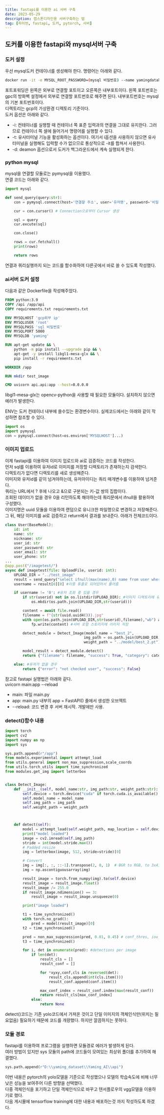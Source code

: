 ```yaml
---
title: fastapi를 이용한 ai 서버 구축
date: 2023-05-29
description: 캡스톤디자인용 서버구축하는 법
tag: [파이썬, fastapi, 도커, pytorch, 서버]
---
```


## 도커를 이용한 fastapi와 mysql서버 구축
### 도커 설정
우선 mysql도커 컨테이너를 생성해야 한다. 명령어는 아래와 같다.  
```bash
docker run -it -e MYSQL_ROOT_PASSWORD=(mysql 비밀번호) --name yamingdatabase -d -p 5000:3306 -v /home/jwsjws99/yaming:/data mysql
```
포트포워딩은 왼쪽은 외부로 연결할 포트이고 오른쪽은 내부포트이다. 왼쪽 포트번호는 gpc의 방화벽 설정에서 외부로 연결할 포트번호로 해주면 된다. 내부포트번호는 mysql의 기본 포트번호이다.  
디렉토리는 gcp의 가상환경 디렉토리 기준이다.  
도커 옵션은 아래와 같다.  
- -i: 컨테이너를 실행할 때 컨테이너 쪽 표준 입력과의 연결을 그대로 유지한다. 그러므로 컨테이너 쪽 셀에 들어가서 명령어를 실행할 수 있다.  
- -t: 유사터미널 기능을 활성화하는 옵션이다. 여기서 i옵션을 사용하지 않으면 유사 터미널을 실행해도 입력할 수가 없으므로 통상적으로 -it를 합쳐서 사용한다.  
- -d: deamon 옵션으로서 도커가 백그라운드에서 계속 실행되게 한다.  

### python mysql  
mysql을 연결할 모듈로는 pymysql을 이용했다.  
연결 코드는 아래와 같다.  
```python
import mysql 

def send_query(query:str):
    con = pymysql.connect(host='연결할 주소', user='유저명', password='비밀번호', port=5000, db='db명', charset='utf8')

    cur = con.cursor() # Connection으로부터 Cursor 생성

    sql = query
    cur.excute(sql)

    con.close()

    rows = cur.fetchall()
    print(rows)

    return rows
```
연결과 쿼리실행까지 되는 코드를 함수화하여 다른곳에서 바로 쓸 수 있도록 작성했다. 

### ai서버 도커 설정  
다음과 같은 Dockerfile을 작성해주었다.  
```Dockerfile
FROM python:3.9
COPY /api /app/api
COPY requirements.txt requirements.txt

ENV MYSQLHOST 'gcp외부 ip'
ENV MYSQLUSER 'root'
ENV MYSQLPASS 'sql 비밀번호'
ENV MYSQLPORT 5000
ENV MYSQLDB 'yaming'

RUN apt-get update && \
    python -m pip install --upgrade pip && \
    apt-get -y install libgl1-mesa-glx && \
    pip install -r requirements.txt

WORKDIR /app

RUN mkdir test_image

CMD uvicorn api.api:app --host=0.0.0.0
```
libgl1-mesa-glx는 opencv-python을 사용할 때 필요한 모듈이다. 설치하지 않으면 에러가 발생한다.  

ENV는 도커 컨테이너 내부에 쓸수있는 환경변수이다. 실제코드에서는 아래와 같이 작성하면 참조할 수 있다.  
```python 
import os
import pymysql
con = pymysql.connect(host=os.environ['MYSQLHOST']...)
```


### 이미지 업로드  
이제 fastapi를 이용하여 이미지 업로드와 ai로 검증하는 코드를 작성한다.  
먼저 sql를 이용하여 유저id로 이미지를 저장할 디렉토리가 존재하는지 검색한다.  
디렉토리가 없다면 디렉토리를 새로 생성해준다.  
이미지와 유저id를 같이 넘겨야하는데, 유저아이디는 쿼리 매개변수를 이용하여 넘겨준다.  
쿼리는 URL에서 ? 후에 나오고 &으로 구분되는 키-값 쌍의 집합이다.  
조회된 데이터가 없을 경우 0을 리턴하도록 해야하는데 쿼리문에서 ifnull을 활용하여 구성했다.  
이미지명은 uuid 모듈을 이용하여 랜덤으로 유니크한 파일명으로 변경하고 저장해준다.  
그 뒤, 해당 이미지를 ai로 검증하고 return에서 결과를 보내준다. 아래가 전체코드이다.  
```python
class User(BaseModel):
    id: int 
    name: str
    nickname: str
    user_id: str
    user_password: str
    user_email: str
    user_phone: str
...
@app.post("/imagetest/")
async def imagetest(file: UploadFile, userid: int):
    UPLOAD_DIR = "../test_image"
    result = send_query("select ifnull(max(name),0) name from user where usernum='"+str(userid)+"'")
    username = result[0][0] #이중 튜플로 되어있어서 풀어줌

    if username != '0': #유저 조회 중 있을 경우
        if str(userid) not in os.listdir(UPLOAD_DIR): #이미지 디렉토리에 유저가 없을 경우
            os.mkdir(os.path.join(UPLOAD_DIR,str(userid)))

        content = await file.read()
        filename = f"{str(uuid.uuid4())}.jpg" 
        with open(os.path.join(UPLOAD_DIR,str(userid),filename),"wb") as fp:
            fp.write(content) #서버 로컬 스토리지에 이미지 저장

        detect_module = Detect_Image(model_name = "best_2",
                                    img_path = os.path.join(UPLOAD_DIR,str(userid),filename),
                                    weight_path = "../model/best_2.pt")

        model_result = detect_module.detect()
        return {"filename": filename, "success": True, "category": category[model_result], "food_code": model_result}

    else: #유저가 없을 경우
        return {"error": "not checked user", "success": False}
```
참고로 fastapi 실행법은 아래와 같다.  
uvicorn main:app --reload
- main: 파일 main.py
- app: main.py 내부의 app = FastAPI() 줄에서 생성한 오브젝트
- --reload: 코드 변경 후 서버 재시작. 개발에만 사용.  

### detect()함수 내용
```python
import torch
import cv2
import numpy as np
import sys

sys.path.append(r"/app")
from models.experimental import attempt_load
from utils.general import non_max_suppression,scale_coords
from utils.torch_utils import time_synchronized
from modules.get_img import letterbox


class Detect_Image:
    def __init__(self, model_name:str, img_path:str, weight_path:str):
        self.device = torch.device("cuda" if torch.cuda.is_available() else "cpu")
        self.model_name = model_name
        self.img_path = img_path
        self.weight_path = weight_path



    def detect(self):
        model = attempt_load(self.weight_path, map_location = self.device)
        print("model loaded")
        image = cv2.imread(self.img_path)
        stride = int(model.stride.max())
        # Padded resize
        img = letterbox(image, 512, stride=stride)[0]

        # Convert
        img = img[:, :, ::-1].transpose(2, 0, 1)  # BGR to RGB, to 3x416x416
        img = np.ascontiguousarray(img)

        result_image = torch.from_numpy(img).to(self.device)
        result_image = result_image.float()
        result_image /= 255.0
        if result_image.ndimension() == 3:
            result_image = result_image.unsqueeze(0)

        print("image loaded")

        t1 = time_synchronized()
        with torch.no_grad():
            pred = model(result_image)[0]
        t2 = time_synchronized()

        pred = non_max_suppression(pred, 0.01, 0.45) # conf_thres, iou_thres
        t3 = time_synchronized()

        for i, det in enumerate(pred): #detections per image
            if len(det):
                result_cls = []
                result_conf = []

                for *xyxy,conf,cls in reversed(det):
                    result_cls.append(int(cls.item()))
                    result_conf.append(conf.item())

                max_conf_index = result_conf.index(max(result_conf))
                return result_cls[max_conf_index]
            else:
                return None
```
detect()코드는 기존 yolo코드에서 가져온 것이고 단일 이미지의 객체인식만(위치는 필요없음) 필요하기 때문에 코드를 개량했다. 하지만 깔끔하지는 못하다.  

### 모듈 경로  
fastapi를 이용하여 프로그램을 실행하면 모듈경로 에러가 발생하게 된다.  
여러 방법이 있지만 sys 모듈의 path에 코드들이 모여있는 최상위 폴더를 추가하여 해결했다.  
```python
sys.path.append(r"D:\\yaming_dataset\\Yaming_AI\\api")
```

이번 내용은 pytorch의 yolo모델을 기준으로 작성했으나 모델의 학습속도에 비해 너무 낮은 성능을 보여주어 다른 방향을 선택했다.  
다중 객체인식을 포기하고 단일 객체인식으로 바꾸고 텐서플로우의 vgg모델을 이용하기로 했다.  
다음 게시물에 tensorflow training에 대한 내용과 배포하는것 까지 작성하도록 하겠다.  
    